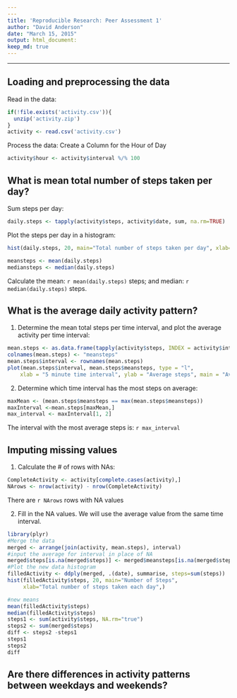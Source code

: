 ```yaml
---
---
title: 'Reproducible Research: Peer Assessment 1'
author: "David Anderson"
date: "March 15, 2015"
output: html_document:
keep_md: true
---
```

---


## Loading and preprocessing the data

Read in the data:
```r
if(!file.exists('activity.csv')){
  unzip('activity.zip')
}
activity <- read.csv('activity.csv')
```

Process the data:
Create a Column for the Hour of Day
```r
activity$hour <- activity$interval %/% 100
```

## What is mean total number of steps taken per day?
Sum steps per day:
```r
daily.steps <- tapply(activity$steps, activity$date, sum, na.rm=TRUE)
```

Plot the steps per day in a histogram:

```r
hist(daily.steps, 20, main="Total number of steps taken per day", xlab="Steps per day")
```

```r
meansteps <- mean(daily.steps)
mediansteps <- median(daily.steps)
```
Calculate the mean: `r mean(daily.steps)` steps; and median: `r median(daily.steps)` steps.

## What is the average daily activity pattern?

1.  Determine the mean total steps per time interval, and plot the average activity per time interval:

```r
mean.steps <- as.data.frame(tapply(activity$steps, INDEX = activity$interval, mean, na.rm=TRUE))
colnames(mean.steps) <- "meansteps"
mean.steps$interval <- rownames(mean.steps)
plot(mean.steps$interval, mean.steps$meansteps, type = "l", 
    xlab = "5 minute time interval", ylab = "Average steps", main = "Average Number of Steps by Time Interval")
```
2.  Determine which time interval has the most steps on average:

```r
maxMean <- (mean.steps$meansteps == max(mean.steps$meansteps))
maxInterval <-mean.steps[maxMean,]
max_interval <- maxInterval[1, 2]
```
The interval with the most average steps is: `r max_interval`

## Imputing missing values
  1.  Calculate the # of rows with NAs:
```r
CompleteActivity <- activity[complete.cases(activity),]
NArows <- nrow(activity) - nrow(CompleteActivity)
```
There are `r NArows` rows with NA values

  2.  Fill in the NA values.  We will use the average value from the same time interval.
  
```r
library(plyr)
#Merge the data
merged <- arrange(join(activity, mean.steps), interval)
#input the average for interval in place of NA
merged$steps[is.na(merged$steps)] <- merged$meansteps[is.na(merged$steps)]
#Plot the new data histogram
filledActivity <- ddply(merged, .(date), summarise, steps=sum(steps))
hist(filledActivity$steps, 20, main="Number of Steps", 
     xlab="Total number of steps taken each day",)

#new means
mean(filledActivity$steps)
median(filledActivity$steps)
steps1 <- sum(activity$steps, NA.rm="true")
steps2 <- sum(merged$steps)
diff <- steps2 -steps1
steps1
steps2
diff
```

## Are there differences in activity patterns between weekdays and weekends?

```r

```
